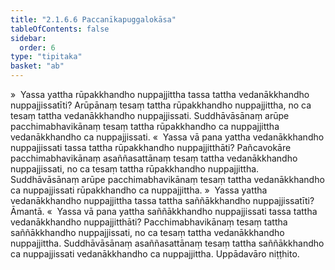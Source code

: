 ```yaml
---
title: "2.1.6.6 Paccanīkapuggalokāsa"
tableOfContents: false
sidebar:
  order: 6
type: "tipitaka"
basket: "ab"
---
```



<DynamicBreadcrumb />

<Division number="102">

<Paragraph number="655">
»  Yassa yattha rūpakkhandho nuppajjittha tassa tattha vedanākkhandho nuppajjissatīti?
</Paragraph>

<Paragraph number="656">
Arūpānaṃ tesaṃ tattha rūpakkhandho nuppajjittha, no ca tesaṃ tattha vedanākkhandho nuppajjissati. Suddhāvāsānaṃ arūpe pacchimabhavikānaṃ tesaṃ tattha rūpakkhandho ca nuppajjittha vedanākkhandho ca nuppajjissati.
</Paragraph>

<Paragraph number="657">
«  Yassa vā pana yattha vedanākkhandho nuppajjissati tassa tattha rūpakkhandho nuppajjitthāti?
</Paragraph>

<Paragraph number="658">
Pañcavokāre pacchimabhavikānaṃ asaññasattānaṃ tesaṃ tattha vedanākkhandho nuppajjissati, no ca tesaṃ tattha rūpakkhandho nuppajjittha. Suddhāvāsānaṃ arūpe pacchimabhavikānaṃ tesaṃ tattha vedanākkhandho ca nuppajjissati rūpakkhandho ca nuppajjittha.
</Paragraph>

</Division>
<Division number="103">

<Paragraph number="659">
»  Yassa yattha vedanākkhandho nuppajjittha tassa tattha saññākkhandho nuppajjissatīti? Āmantā.
</Paragraph>

<Paragraph number="660">
«  Yassa vā pana yattha saññākkhandho nuppajjissati tassa tattha vedanākkhandho nuppajjitthāti?
</Paragraph>

<Paragraph number="661">
Pacchimabhavikānaṃ tesaṃ tattha saññākkhandho nuppajjissati, no ca tesaṃ tattha vedanākkhandho nuppajjittha. Suddhāvāsānaṃ asaññasattānaṃ tesaṃ tattha saññākkhandho ca nuppajjissati vedanākkhandho ca nuppajjittha.

</Paragraph>
</Division>

<Paragraph number="662" type="center">
Uppādavāro niṭṭhito.
</Paragraph>